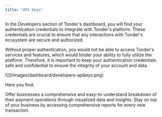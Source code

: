 ```yaml
---
title: "API Keys"
---
```


In the Developers section of Tonder's dashboard, you will find your authentication credentials to integrate with Tonder's platform. These credentials are crucial to ensure that any interactions with Tonder's ecosystem are secure and authorized. 

Without proper authentication, you would not be able to access Tonder's services and features, which would hinder your ability to fully utilize the platform. Therefore, it is important to keep your authentication credentials safe and confidential to ensure the integrity of your account and data.

<Frame>![](/images/dashboard/developers-apikeys.png)</Frame>

Here you find:

<CardGroup cols={2}>
  <Card title="Public API Key" icon="key">
    Offer businesses a comprehensive and easy-to-understand breakdown of their payment operations through visualized data and insights.
  </Card>
  <Card title="Account ID" icon="id-badge">
    Stay on top of your business by accessing comprehensive reports for every new transaction.
  </Card>
</CardGroup>